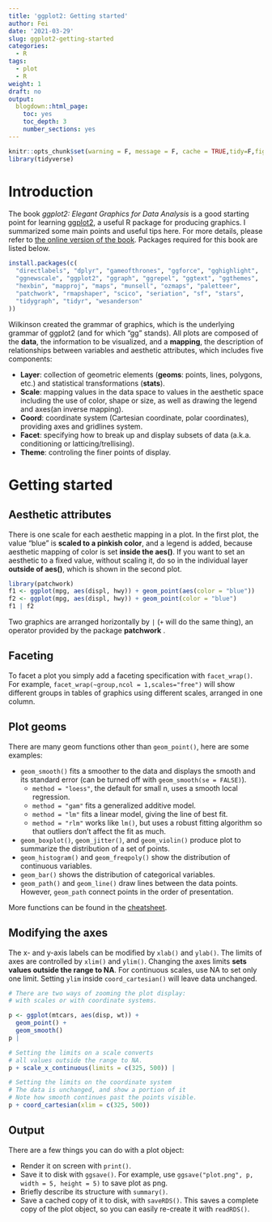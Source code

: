 ```yaml
---
title: 'ggplot2: Getting started'
author: Fei
date: '2021-03-29'
slug: ggplot2-getting-started
categories:
  - R
tags:
  - plot
  - R
weight: 1
draft: no
output:
  blogdown::html_page:
    toc: yes
    toc_depth: 3
    number_sections: yes
---
```


```r
knitr::opts_chunk$set(warning = F, message = F, cache = TRUE,tidy=F,fig.align='center',fig.showtext=TRUE,results="hold",fig.show = "hold")
library(tidyverse)
```

# Introduction
The book *ggplot2: Elegant Graphics for Data Analysis* is a good starting point for learning [ggplot2](https://ggplot2.tidyverse.org/index.html), a useful R package for producing graphics. I summarized some main points and useful tips here. For more details, please refer to [the online version of the book](https://ggplot2-book.org/introduction.html). Packages required for this book are listed below.

```r
install.packages(c(
  "directlabels", "dplyr", "gameofthrones", "ggforce", "gghighlight", 
  "ggnewscale", "ggplot2", "ggraph", "ggrepel", "ggtext", "ggthemes", 
  "hexbin", "mapproj", "maps", "munsell", "ozmaps", "paletteer", 
  "patchwork", "rmapshaper", "scico", "seriation", "sf", "stars", 
  "tidygraph", "tidyr", "wesanderson" 
))
```

Wilkinson created the grammar of graphics, which is the underlying grammar of ggplot2 (and for which "gg" stands). All plots are composed of the **data**, the information to be visualized, and a **mapping**, the description of relationships between variables and aesthetic attributes, which includes five components:

* **Layer**: collection of geometric elements (**geoms**: points, lines, polygons, etc.) and statistical transformations (**stats**).
* **Scale**: mapping values in the data space to values in the aesthetic space including the use of color, shape or size, as well as drawing the legend and axes(an inverse mapping).
* **Coord**: coordinate system (Cartesian coordinate, polar coordinates), providing axes and gridlines system.
* **Facet**: specifying how to break up and display subsets of data (a.k.a. conditioning or latticing/trellising).
* **Theme**: controling the finer points of display.

# Getting started
## Aesthetic attributes
There is one scale for each aesthetic mapping in a plot. In the first plot, the value “blue” is **scaled to a pinkish color**, and a legend is added, because aesthetic mapping of color is set **inside the aes()**. If you want to set an aesthetic to a fixed value, without scaling it, do so in the individual layer **outside of aes()**, which is shown in the second plot.

```r
library(patchwork)
f1 <- ggplot(mpg, aes(displ, hwy)) + geom_point(aes(color = "blue"))
f2 <- ggplot(mpg, aes(displ, hwy)) + geom_point(color = "blue")
f1 | f2
```

Two graphics are arranged horizontally by `|` (`+` will do the same thing), an operator provided by the package **patchwork** .

## Faceting
To facet a plot you simply add a faceting specification with `facet_wrap()`. For example, `facet_wrap(~group,ncol = 1,scales="free")` will show different groups in tables of graphics using different scales, arranged in one column.

## Plot geoms
There are many geom functions other than `geom_point()`, here are some examples:

* `geom_smooth()` fits a smoother to the data and displays the smooth and its 
  standard error (can be turned off with `geom_smooth(se = FALSE)`).
  * `method = "loess"`, the default for small n, uses a smooth local 
      regression.
  * `method = "gam"` fits a generalized additive model.
  * `method = "lm"` fits a linear model, giving the line of best fit.
  * `method = "rlm"` works like `lm()`, but uses a robust fitting algorithm so 
    that outliers don't affect the fit as much.
* `geom_boxplot()`, `geom_jitter()`, and `geom_violin()` produce plot to summarize the distribution of a set of points.
* `geom_histogram()` and `geom_freqpoly()` show the distribution of 
  continuous variables.
* `geom_bar()` shows the distribution of categorical variables.
* `geom_path()` and `geom_line()` draw lines between the data points. However, `geom_path` connect points in the order of presentation. 

More functions can be found in the [cheatsheet](https://github.com/rstudio/cheatsheets/raw/master/data-visualization-2.1.pdf).

## Modifying the axes
The x- and y-axis labels can be modified by `xlab()` and `ylab()`. The limits of axes are controlled by `xlim()` and `ylim()`. Changing the axes limits **sets values outside the range to NA**. For continuous scales, use NA to set only one limit. Setting `ylim` inside `coord_cartesian()` will leave data unchanged.
```r
# There are two ways of zooming the plot display: 
# with scales or with coordinate systems. 

p <- ggplot(mtcars, aes(disp, wt)) +
  geom_point() +
  geom_smooth()
p |

# Setting the limits on a scale converts 
# all values outside the range to NA.
p + scale_x_continuous(limits = c(325, 500)) |

# Setting the limits on the coordinate system
# The data is unchanged, and show a portion of it
# Note how smooth continues past the points visible.
p + coord_cartesian(xlim = c(325, 500))
```


## Output
There are a few things you can do with a plot object:

* Render it on screen with `print()`.
* Save it to disk with `ggsave()`. For example, use `ggsave("plot.png", p, width = 5, height = 5)` to save plot as png.
* Briefly describe its structure with `summary()`.
* Save a cached copy of it to disk, with `saveRDS()`. This saves a complete
    copy of the plot object, so you can easily re-create it with `readRDS()`.
